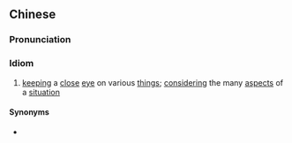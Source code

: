 {{also|一眼关七}}
==Chinese==
{{zh-forms|s=一眼关七|lit=one eye concerned with seven directions (front, back, left, right, top, middle, bottom)}}

===Pronunciation===
{{zh-pron
|c=jat1 ngaan5 gwaan1 cat1
|cat=id
}}

===Idiom===
{{zh-idiom}}

# {{lb|zh|Cantonese}} [[keeping]] a [[close]] [[eye]] on various [[thing]]s; [[consider]]ing the many [[aspect]]s of a [[situation]]

====Synonyms====
* {{zh-l|眼觀六路}}